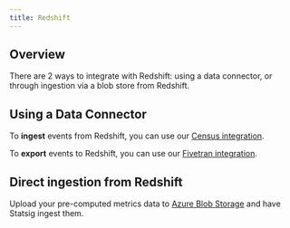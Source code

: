 ```yaml
---
title: Redshift
---
```

## Overview

There are 2 ways to integrate with Redshift: using a data connector, or through ingestion via a blob store from Redshift.

## Using a Data Connector

To **ingest** events from Redshift, you can use our [Census integration](/integrations/data-connectors/census).

To **export** events to Redshift, you can use our [Fivetran integration](/integrations/data-connectors/fivetran).

## Direct ingestion from Redshift
Upload your pre-computed metrics data to [Azure Blob Storage](integrations/data-imports/azure_upload) and have Statsig ingest them.
